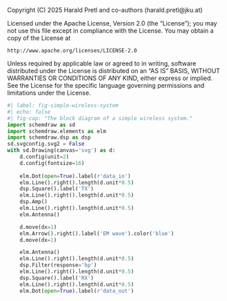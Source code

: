 ::: {.content-hidden}
Copyright (C) 2025 Harald Pretl and co-authors (harald.pretl@jku.at)

Licensed under the Apache License, Version 2.0 (the "License");
you may not use this file except in compliance with the License.
You may obtain a copy of the License at

    http://www.apache.org/licenses/LICENSE-2.0

Unless required by applicable law or agreed to in writing, software
distributed under the License is distributed on an "AS IS" BASIS,
WITHOUT WARRANTIES OR CONDITIONS OF ANY KIND, either express or implied.
See the License for the specific language governing permissions and
limitations under the License.
:::

```python
#| label: fig-simple-wireless-system
#| echo: false
#| fig-cap: "The block diagram of a simple wireless system."
import schemdraw as sd
import schemdraw.elements as elm
import schemdraw.dsp as dsp
sd.svgconfig.svg2 = False
with sd.Drawing(canvas='svg') as d:
    d.config(unit=2)
    d.config(fontsize=16)
   
    elm.Dot(open=True).label(r'data_in')
    elm.Line().right().length(d.unit*0.5)
    dsp.Square().label('TX')
    elm.Line().right().length(d.unit*0.5)
    dsp.Amp()
    elm.Line().right().length(d.unit*0.5)
    elm.Antenna()

    d.move(dx=1)
    elm.Arrow().right().label('EM wave').color('blue')
    d.move(dx=1)

    elm.Antenna()
    elm.Line().right().length(d.unit*0.5)
    dsp.Filter(response='bp')
    elm.Line().right().length(d.unit*0.5)
    dsp.Square().label('RX')
    elm.Line().right().length(d.unit*0.5)
    elm.Dot(open=True).label(r'data_out')
```
